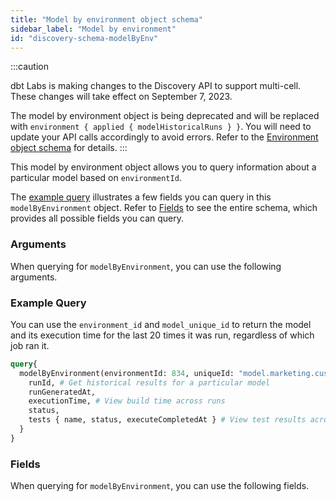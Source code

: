 ```yaml
---
title: "Model by environment object schema"
sidebar_label: "Model by environment"
id: "discovery-schema-modelByEnv"
---
```



:::caution

dbt Labs is making changes to the Discovery API to support multi-cell. These changes will take effect on September 7, 2023. 

The model by environment object is being deprecated and will be replaced with `environment { applied { modelHistoricalRuns } }`. You will need to update your API calls accordingly to avoid errors. Refer to the 
[Environment object schema](/docs/dbt-cloud-apis/discovery-schema-environment) for details.
:::

This model by environment object allows you to query information about a particular model based on `environmentId`.

The [example query](#example-query) illustrates a few fields you can query in this `modelByEnvironment` object. Refer to [Fields](#fields) to see the entire schema, which provides all possible fields you can query.

### Arguments

When querying for `modelByEnvironment`, you can use the following arguments.

<ArgsTable queryName="modelByEnvironment" />


### Example Query

You can use the `environment_id` and `model_unique_id` to return the model and its execution time for the last 20 times it was run, regardless of which job ran it.


```graphql
query{
  modelByEnvironment(environmentId: 834, uniqueId: "model.marketing.customers", lastRunCount: 20) {
    runId, # Get historical results for a particular model
    runGeneratedAt,
    executionTime, # View build time across runs
    status,
    tests { name, status, executeCompletedAt } # View test results across runs
  }
}
```

### Fields
When querying for `modelByEnvironment`, you can use the following fields.

<SchemaTable nodeName="ModelNode" />
